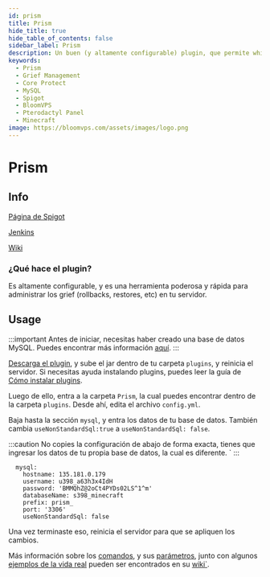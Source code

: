 ```yaml
---
id: prism
title: Prism
hide_title: true
hide_table_of_contents: false
sidebar_label: Prism
description: Un buen (y altamente configurable) plugin, que permite which allows you to track player actions and rollback griefs. 
keywords:
  - Prism
  - Grief Management
  - Core Protect
  - MySQL
  - Spigot
  - BloomVPS
  - Pterodactyl Panel
  - Minecraft
image: https://bloomvps.com/assets/images/logo.png
---
```

# Prism
## Info
[Página de Spigot](https://www.spigotmc.org/resources/prism.75166/)

[Jenkins](https://jenkins.addstar.com.au/job/Prism-Bukkit%201.16/)

[Wiki](https://github.com/AddstarMC/Prism-Bukkit/wiki)

### ¿Qué hace el plugin?

Es altamente configurable, y es una herramienta poderosa y rápida para administrar los grief (rollbacks, restores, etc) en tu servidor.

## Usage

:::important
Antes de iniciar, necesitas haber creado una base de datos MySQL. Puedes encontrar más información [aquí](https://docs.bloomvps.com/languages/spanish/basico/panel/databases).
:::


[Descarga el plugin](https://jenkins.addstar.com.au/job/Prism-Bukkit%201.16/), y sube el jar dentro de tu carpeta `plugins`, y reinicia el servidor. Si necesitas ayuda instalando plugins, puedes leer la guía de [Cómo instalar plugins](https://docs.bloomvps.com/languages/spanish/basico/instalar-plugins). 

Luego de ello, entra a la carpeta `Prism`, la cual puedes encontrar dentro de la carpeta `plugins`. Desde ahí, edita el archivo `config.yml`. 

Baja hasta la sección `mysql`, y entra los datos de tu base de datos. También cambia `useNonStandardSql:true` a `useNonStandardSql: false`.

:::caution
No copies la configuración de abajo de forma exacta, tienes que ingresar los datos de tu propia base de datos, la cual es diferente. `
:::

```YML
  mysql:
    hostname: 135.181.0.179
    username: u398_a63h3x4IdH
    password: 'BMMQhZ@2oCt4PYDs02LS^1^m'
    databaseName: s398_minecraft
    prefix: prism_
    port: '3306'
    useNonStandardSql: false
```
Una vez terminaste eso, reinicia el servidor para que se apliquen los cambios. 

Más información sobre los [comandos](https://github.com/AddstarMC/Prism-Bukkit/wiki/Commands), y sus [parámetros](https://github.com/AddstarMC/Prism-Bukkit/wiki/Understanding-Parameters-Actions-Flags), junto con algunos [ejemplos de la vida real](https://github.com/AddstarMC/Prism-Bukkit/wiki/Real-Examples) pueden ser encontrados en su [wiki`](https://github.com/AddstarMC/Prism-Bukkit/wiki).